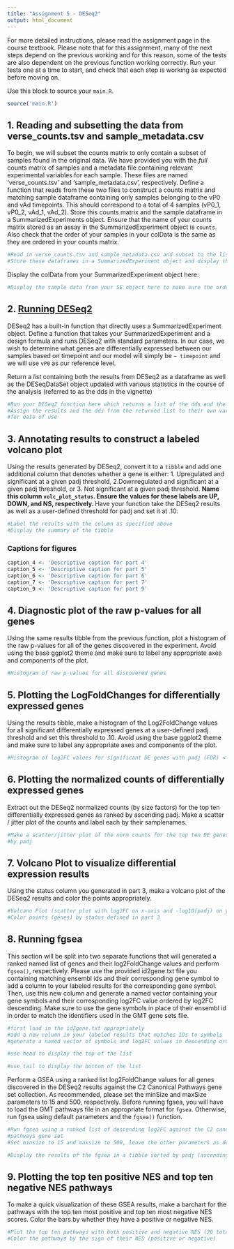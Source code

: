 ```yaml
---
title: "Assignment 5 - DESeq2"
output: html_document
---
```



For more detailed instructions, please read the assignment page in the course
textbook. Please note that for this assignment, many of the next steps depend on
the previous working and for this reason, some of the tests are also dependent
on the previous function working correctly. Run your tests one at a time to
start, and check that each step is working as expected before moving on.

Use this block to source your `main.R`.

```r
source('main.R')
```

## 1. Reading and subsetting the data from verse_counts.tsv and sample_metadata.csv

To begin, we will subset the counts matrix to only contain a subset of samples
found in the original data. We have provided you with the *full* counts matrix
of samples and a metadata file containing relevant experimental variables for
each sample. These files are named 'verse_counts.tsv' and 'sample_metadata.csv',
respectively. Define a function that reads from these two files to construct a
counts matrix and matching sample dataframe containing only samples belonging to
the vP0 and vAd timepoints. This should correspond to a total of 4 samples
(vP0_1, vP0_2, vAd_1, vAd_2). Store this counts matrix and the
sample dataframe in a SummarizedExperiments object. Ensure that the name of your
counts matrix stored as an assay in the SummarizedExperiment object is `counts`.
Also check that the order of your samples in your colData is the same as they 
are ordered in your counts matrix. 

```r
#Read in verse_counts.tsv and sample_metadata.csv and subset to the listed samples
#Store these dataframes in a SummarizedExperiment object and display the summary here

```

Display the colData from your SummarizedExperiment object here:

```r
#Display the sample data from your SE object here to make sure the order is right 

```

## 2. [Running DESeq2](http://bioconductor.org/packages/devel/bioc/vignettes/DESeq2/inst/doc/DESeq2.html#differential-expression-analysis)

DESeq2 has a built-in function that directly uses a SummarizedExperiment object.
Define a function that takes your SummarizedExperiment and a design formula and
runs DESeq2 with standard parameters. In our case, we wish to determine what
genes are differentially expressed between our samples based on timepoint and
our model will simply be `~ timepoint` and we will use `vP0` as our reference
level. 

Return a *list* containing both the results from DESeq2 as a dataframe as well
as the DESeqDataSet object updated with various statistics in the course of the
analysis (referred to as the dds in the vignette)

```r
#Run your DESeq2 function here which returns a list of the dds and the results
#Assign the results and the dds from the returned list to their own variables 
#for ease of use

```

## 3. Annotating results to construct a labeled volcano plot

Using the results generated by DESeq2, convert it to a `tibble` and add one
additional column that denotes whether a gene is either: 1. Upregulated and
significant at a given padj threshold, 2.Downregulated and significant at a
given padj threshold, or 3. Not significant at a given padj threshold. __Name
this column `volc_plot_status`. Ensure the values for these labels are UP, DOWN,
and NS, respectively. __ Have your function take the DESeq2 results as well as a
user-defined threshold for padj and set it at .10.

```r
#Label the results with the column as specified above
#Display the summary of the tibble

```

### Captions for figures

```r

caption_4 <- 'Descriptive caption for part 4'
caption_5 <- 'Descriptive caption for part 5'
caption_6 <- 'Descriptive caption for part 6'
caption_7 <- 'Descriptive caption for part 7'
caption_9 <- 'Descriptive caption for part 9'

```

## 4. Diagnostic plot of the raw p-values for all genes

Using the same results tibble from the previous function, plot a histogram of
the raw p-values for all of the genes discovered in the experiment. Avoid using
the base ggplot2 theme and make sure to label any appropriate axes and
components of the plot.

```r
#Histogram of raw p-values for all discovered genes

```

## 5. Plotting the LogFoldChanges for differentially expressed genes

Using the results tibble, make a histogram of the Log2FoldChange values for all
significant differentially expressed genes at a user-defined padj threshold and
set this threshold to .10. Avoid using the base ggplot2 theme and make sure to
label any appropriate axes and components of the plot.

```r
#Histogram of log2FC values for significant DE genes with padj (FDR) < .10

```

## 6. Plotting the normalized counts of differentially expressed genes

Extract out the DESeq2 normalized counts (by size factors) for the top ten
differentially expressed genes as ranked by ascending padj. Make a scatter / 
jitter plot of the counts and label each by their samplenames. 

```r
#Make a scatter/jitter plot of the norm counts for the top ten DE genes ranked
#by padj

```

## 7. Volcano Plot to visualize differential expression results

Using the status column you generated in part 3, make a volcano plot of the
DESeq2 results and color the points appropriately. 

```r
#Volcano Plot (scatter plot with log2FC on x-axis and -log10(padj) on y-axis)
#Color points (genes) by status defined in part 3

```

## 8. Running fgsea

This section will be split into two separate functions that will generated a
ranked named list of genes and their log2FoldChange values and perform
`fgsea()`, respectively. Please use the provided id2gene.txt file you containing
matching ensembl ids and their corresponding gene symbol to add a column to your
labeled results for the corresponding gene symbol. Then, use this new column and
generate a named vector containing your gene symbols and their corresponding
log2FC value ordered by log2FC descending. Make sure to use the gene symbols in
place of their ensembl id in order to match the identifiers used in the GMT gene
sets file.

```r
#first load in the id2gene.txt appropriately
#add a new column in your labeled results that matches IDs to symbols
#generate a named vector of symbols and log2FC values in descending order

```

```r
#use head to display the top of the list

```

```r
#use tail to display the bottom of the list

```

Perform a GSEA using a ranked list log2FoldChange values for all genes
discovered in the DESeq2 results against the C2 Canonical Pathways gene set
collection. As recommended, please set the minSize and maxSize parameters to 15
and 500, respectively. Before running fgsea, you will have to load the GMT
pathways file in an appropriate format for `fgsea`. Otherwise, run fgsea using
default parameters and the `fgsea()` function.

```r
#Run fgsea using a ranked list of descending log2FC against the C2 canonical
#pathways gene set
#Set minsize to 15 and maxsize to 500, leave the other parameters as defaults

```

```r
#Display the results of the fgsea in a tibble sorted by padj (ascending)

```
## 9. Plotting the top ten positive NES and top ten negative NES pathways

To make a quick visualization of these GSEA results, make a barchart for the
pathways with the top ten most positive and top ten most negative NES scores.
Color the bars by whether they have a positive or negative NES.

```r
#Plot the top ten pathways with both positive and negative NES (20 total)
#Color the pathways by the sign of their NES (positive or negative)


```

